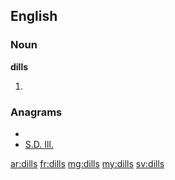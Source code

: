 ==English==

===Noun===
'''dills'''

# {{plural of|[[dill]]}}

===Anagrams===
* {{alphagram|dills}}
* [[S.D. Ill.#English|S.D. Ill.]]

[[ar:dills]]
[[fr:dills]]
[[mg:dills]]
[[my:dills]]
[[sv:dills]]